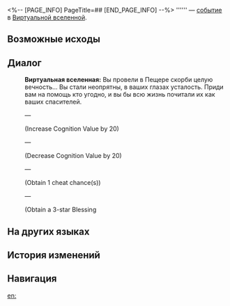 <%-- [PAGE_INFO]
PageTitle=##
[END_PAGE_INFO] --%>
{{Дополнить}}
{{ВВ Событие Инфобокс
|id                 = 1101
|Название           = 
|Изображение        = <!--TBA: undefined-->
|Испытание_в_вв     = Неизвестно
|Испытание_в_рое    = 
|Испытание_в_зиш    = 
|Испытание_в_рв     = 
|Испытание_в_облнеп = 
|Требования         = 
|Пред               = 
|След               = 
|Упоминания         = 
|Порядок            = 
|Порядок_рв         = 
}}
'''''' — [[Виртуальная вселенная/События|событие]] в [[Виртуальная вселенная|Виртуальной вселенной]].

==Возможные исходы==
{{Возможные исходы
}}

==Диалог==
{{Диалог Начало}}
:'''Виртуальная вселенная:''' Вы провели в Пещере скорби целую вечность... Вы стали неопрятны, в ваших глазах усталость. Приди вам на помощь кто угодно, и вы бы всю жизнь почитали их как ваших спасителей.
:{{Диалог|Звезда}}  &mdash; 
:;(Increase Cognition Value by 20)
:{{Диалог|Звезда}}  &mdash; 
:;(Decrease Cognition Value by 20)
:{{Диалог|Звезда}}  &mdash; 
:;(Obtain 1 cheat chance(s))
:{{Диалог|Звезда}}  &mdash; 
:;(Obtain a 3-star Blessing
{{Диалог Конец}}

==На других языках==
{{На других языках
|en   = 
|zhs  = 
|zht  = 
|ja   = 
|ko   = 
|es   = 
|fr   = 
|ru   = 
|th   = 
|vi   = 
|de   = 
|id   = 
|pt   = 
}}

==История изменений==
{{История изменений|null}}

==Навигация==
{{События ВВ Навбокс}}

[[en:]]